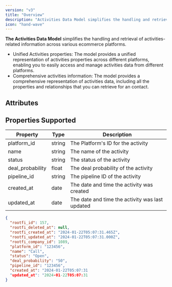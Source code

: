 ```yaml
---
version: "v3"
title: "Overview"
description: "Activities Data Model simplifies the handling and retrieval of activities-related information across various crm platforms."
icon: "hand-wave"
---
```


**The Activities Data Model** simplifies the handling and retrieval of activities-related information across various ecommerce platforms.

- Unified Activities properties: The model provides a unified representation of activities properties across different platforms, enabling you to easily access and manage activities data from different platforms.
- Comprehensive activities information: The model provides a comprehensive representation of activities data, including all the properties and relationships that you can retrieve for an contact.

## Attributes

## Properties Supported

| Property         | Type   | Description                                     |
| ---------------- | ------ | ----------------------------------------------- |
| platform_id      | string | The Platform's ID for the activity              |
| name             | string | The name of the activity                        |
| status           | string | The status of the activity                      |
| deal_probability | float  | The deal probability of the activity            |
| pipeline_id      | string | The pipeline ID of the activity                 |
| created_at       | date   | The date and time the activity was created      |
| updated_at       | date   | The date and time the activity was last updated |

<ResponseExample name="The Activities Object" >

```json The Activities Response Object
{
  "rootfi_id": 157,
  "rootfi_deleted_at": null,
  "rootfi_created_at": "2024-01-22T05:07:31.465Z",
  "rootfi_updated_at": "2024-01-22T05:07:31.000Z",
  "rootfi_company_id": 1089,
  "platform_id": "123456",
  "name": "Call",
  "status": "Open",
  "deal_probability": "50",
  "pipeline_id": "123456",
  "created_at": "2024-01-22T05:07:31
  "updated_at": "2024-01-22T05:07:31
}
```

</ResponseExample>
